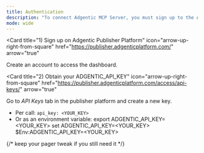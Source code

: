 ```yaml
---
title: Authentication
description: "To connect Adgentic MCP Server, you must sign up to the Adgentic Publisher Platform and get an ADGENTIC_API_KEY."
mode: wide
---
```




<Card
  title="1) Sign up on Adgentic Publisher Platform"
  icon="arrow-up-right-from-square"
  href="https://publisher.adgenticplatform.com/"
  arrow="true"
>
  Create an account to access the dashboard.
</Card>

<Card
  title="2) Obtain your ADGENTIC_API_KEY"
  icon="arrow-up-right-from-square"
  href="https://publisher.adgenticplatform.com/access/api-keys/"
  arrow="true"
>
  Go to <em>API Keys</em> tab in the publisher platform and create a new key.
</Card>

<Card title="3) Provide your ADGENTIC_API_KEY either:">
  <ul>
    <li>
      Per call:
      <code>api_key: &lt;YOUR_KEY&gt;</code>
    </li>
    <li>
      Or as an environment variable:
      <Tabs>
        <Tab title="macOS / Linux (bash, zsh)">
          <CodeBlock language="bash">export ADGENTIC_API_KEY=&lt;YOUR_KEY&gt;</CodeBlock>
        </Tab>
        <Tab title="Windows (CMD)">
          <CodeBlock language="bash">set ADGENTIC_API_KEY=&lt;YOUR_KEY&gt;</CodeBlock>
        </Tab>
        <Tab title="Windows (PowerShell)">
          <CodeBlock language="bash">$Env:ADGENTIC_API_KEY=&lt;YOUR_KEY&gt;</CodeBlock>
        </Tab>
      </Tabs>
    </li>
  </ul>
</Card>


<Feedback />

{/* keep your pager tweak if you still need it */}
<style>{`
  nav a > div > span:not(:first-child) {
    display: none !important;
  }
`}</style>
